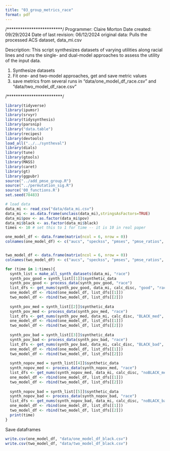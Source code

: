 ```yaml
---
title: "03_group_metrics_race"
format: pdf
---
```


/*************************/
Programmer: Claire Morton
Date created: 09/29/2024
Date of last revision: 06/12/2024
original data: Pulls the processed ACS dataset, data_mi.csv

Description: This script synthesizes datasets of varying utilities along racial lines and runs the single- and dual-model approaches to assess the utility of the input data.

(1) Synthesize datasets
(2) Fit one- and two-model approaches, get and save metric values
(3) save metrics from several runs in "data/one_model_df_race.csv" and "data/two_model_df_race.csv"

/*************************/

```r
library(tidyverse)
library(ipumsr)
library(srvyr)
library(tidysynthesis)
library(parsnip)
library("data.table")
library(recipes)
library(devtools)
load_all("../../syntheval")
library(dials)
library(tune)
library(gtools)
library(MASS)
library(caret)
library(gt)
library(ggpubr)
source("../add_pmse_group.R")
source("../permutation_sig.R")
source('00_functions.R')
set.seed(78483)
```

```r
# load data
data_mi <- read_csv("data/data_mi.csv")
data_mi <- as.data.frame(unclass(data_mi),stringsAsFactors=TRUE)
data_mi$pov <- as.factor(data_mi$pov)
data_mi$black <- as.factor(data_mi$black)
times <- 10 # set this to 1 for time -- it is 10 in real paper
```

```r
one_model_df <- data.frame(matrix(ncol = 6, nrow = 0))
colnames(one_model_df) <- c("aucs", "speckss", "pmses", "pmse_ratios", "synth_type", "black_class")


two_model_df <- data.frame(matrix(ncol = 6, nrow = 0))
colnames(two_model_df) <- c("aucs", "speckss", "pmses", "pmse_ratios", "synth_type", "black_class")

```

```r
for (time in 1:times){
  synth_list = make_all_synth_datasets(data_mi, "race")
  synth_pov_good = synth_list[[1]]$synthetic_data
  synth_pov_good <- process_data(synth_pov_good, "race")
  list_dfs <- get_nums(synth_pov_good, data_mi, calc_disc, "good", "race")
  one_model_df <- rbind(one_model_df, list_dfs[[1]])
  two_model_df <- rbind(two_model_df, list_dfs[[2]])
  
  synth_pov_med = synth_list[[2]]$synthetic_data
  synth_pov_med <- process_data(synth_pov_med, "race")
  list_dfs <- get_nums(synth_pov_med, data_mi, calc_disc, "BLACK_med", "race")
  one_model_df <- rbind(one_model_df, list_dfs[[1]])
  two_model_df <- rbind(two_model_df, list_dfs[[2]])
  
  synth_pov_bad = synth_list[[3]]$synthetic_data
  synth_pov_bad <- process_data(synth_pov_bad, "race")
  list_dfs <- get_nums(synth_pov_bad, data_mi, calc_disc, "BLACK_bad", "race")
  one_model_df <- rbind(one_model_df, list_dfs[[1]])
  two_model_df <- rbind(two_model_df, list_dfs[[2]])
  
  synth_nopov_med = synth_list[[4]]$synthetic_data
  synth_nopov_med <- process_data(synth_nopov_med, "race")
  list_dfs <- get_nums(synth_nopov_med, data_mi, calc_disc, "noBLACK_med", "race")
  one_model_df <- rbind(one_model_df, list_dfs[[1]])
  two_model_df <- rbind(two_model_df, list_dfs[[2]])
  
  synth_nopov_bad = synth_list[[5]]$synthetic_data
  synth_nopov_bad <- process_data(synth_nopov_bad, "race")
  list_dfs <- get_nums(synth_nopov_bad, data_mi, calc_disc, "noBLACK_bad", "race")
  one_model_df <- rbind(one_model_df, list_dfs[[1]])
  two_model_df <- rbind(two_model_df, list_dfs[[2]])
  print(time)
}
```

Save dataframes
```r
write.csv(one_model_df, "data/one_model_df_black.csv")
write.csv(two_model_df, "data/two_model_df_black.csv")
```

